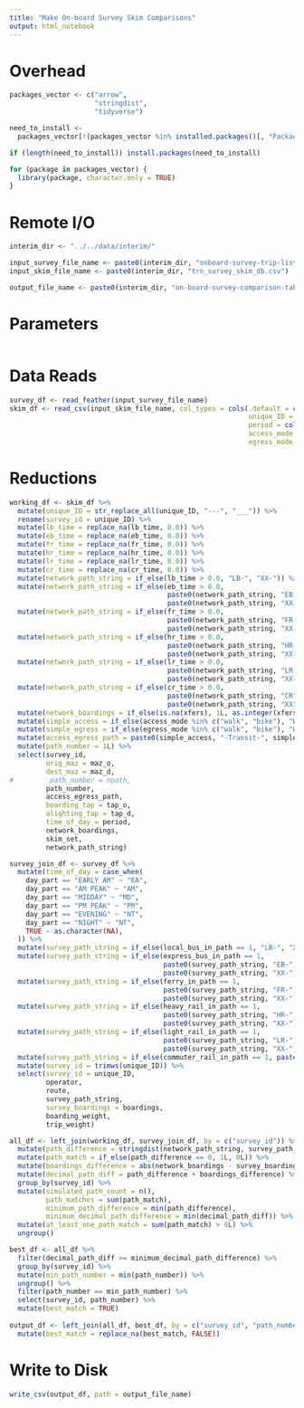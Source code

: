 ```yaml
---
title: "Make On-board Survey Skim Comparisons"
output: html_notebook
---
```


# Overhead
```r
packages_vector <- c("arrow",
                     "stringdist",
                     "tidyverse")

need_to_install <-
  packages_vector[!(packages_vector %in% installed.packages()[, "Package"])]

if (length(need_to_install)) install.packages(need_to_install)

for (package in packages_vector) {
  library(package, character.only = TRUE)
}

```

# Remote I/O
```r
interim_dir <- "../../data/interim/"

input_survey_file_name <- paste0(interim_dir, "onboard-survey-trip-list.feather")
input_skim_file_name <- paste0(interim_dir, "trn_survey_skim_db.csv")

output_file_name <- paste0(interim_dir, "on-board-survey-comparison-tableau.csv")

```

# Parameters
```r

```

# Data Reads
```r
survey_df <- read_feather(input_survey_file_name)
skim_df <- read_csv(input_skim_file_name, col_types = cols(.default = col_double(),
                                                           unique_ID = col_character(),
                                                           period = col_character(),
                                                           access_mode = col_character(),
                                                           egress_mode = col_character()))
```

# Reductions
```r
working_df <- skim_df %>%
  mutate(unique_ID = str_replace_all(unique_ID, "---", "___")) %>%
  rename(survey_id = unique_ID) %>%
  mutate(lb_time = replace_na(lb_time, 0.0)) %>%
  mutate(eb_time = replace_na(eb_time, 0.0)) %>%
  mutate(fr_time = replace_na(fr_time, 0.0)) %>%
  mutate(hr_time = replace_na(hr_time, 0.0)) %>%
  mutate(lr_time = replace_na(lr_time, 0.0)) %>%
  mutate(cr_time = replace_na(cr_time, 0.0)) %>%
  mutate(network_path_string = if_else(lb_time > 0.0, "LB-", "XX-")) %>%
  mutate(network_path_string = if_else(eb_time > 0.0, 
                                       paste0(network_path_string, "EB-"), 
                                       paste0(network_path_string, "XX-"))) %>%
  mutate(network_path_string = if_else(fr_time > 0.0, 
                                       paste0(network_path_string, "FR-"), 
                                       paste0(network_path_string, "XX-"))) %>%
  mutate(network_path_string = if_else(hr_time > 0.0, 
                                       paste0(network_path_string, "HR-"), 
                                       paste0(network_path_string, "XX-"))) %>%
  mutate(network_path_string = if_else(lr_time > 0.0, 
                                       paste0(network_path_string, "LR-"), 
                                       paste0(network_path_string, "XX-"))) %>%
  mutate(network_path_string = if_else(cr_time > 0.0, 
                                       paste0(network_path_string, "CR"), 
                                       paste0(network_path_string, "XX"))) %>%
  mutate(network_boardings = if_else(is.na(xfers), 1L, as.integer(xfers) + 1L)) %>%
  mutate(simple_access = if_else(access_mode %in% c("walk", "bike"), "Walk", "Drive")) %>%
  mutate(simple_egress = if_else(egress_mode %in% c("walk", "bike"), "Walk", "Drive")) %>%
  mutate(access_egress_path = paste0(simple_access, "-Transit-", simple_egress)) %>%
  mutate(path_number = 1L) %>%
  select(survey_id,
         orig_maz = maz_o, 
         dest_maz = maz_d,
#         path_number = npath,
         path_number,
         access_egress_path,
         boarding_tap = tap_o,
         alighting_tap = tap_d,
         time_of_day = period, 
         network_boardings,
         skim_set,
         network_path_string) 

survey_join_df <- survey_df %>%
  mutate(time_of_day = case_when(
    day_part == "EARLY AM" ~ "EA",
    day_part == "AM PEAK" ~ "AM",
    day_part == "MIDDAY" ~ "MD",
    day_part == "PM PEAK" ~ "PM",
    day_part == "EVENING" ~ "NT",
    day_part == "NIGHT" ~ "NT",
    TRUE ~ as.character(NA),
  )) %>%
  mutate(survey_path_string = if_else(local_bus_in_path == 1, "LB-", "XX-")) %>%
  mutate(survey_path_string = if_else(express_bus_in_path == 1, 
                                      paste0(survey_path_string, "EB-"), 
                                      paste0(survey_path_string, "XX-"))) %>%
  mutate(survey_path_string = if_else(ferry_in_path == 1, 
                                      paste0(survey_path_string, "FR-"), 
                                      paste0(survey_path_string, "XX-"))) %>%
  mutate(survey_path_string = if_else(heavy_rail_in_path == 1, 
                                      paste0(survey_path_string, "HR-"), 
                                      paste0(survey_path_string, "XX-"))) %>%
  mutate(survey_path_string = if_else(light_rail_in_path == 1, 
                                      paste0(survey_path_string, "LR-"), 
                                      paste0(survey_path_string, "XX-"))) %>%
  mutate(survey_path_string = if_else(commuter_rail_in_path == 1, paste0(survey_path_string, "CR"), paste0(survey_path_string, "XX"))) %>%
  mutate(survey_id = trimws(unique_ID)) %>%
  select(survey_id = unique_ID,
         operator, 
         route,
         survey_path_string,
         survey_boardings = boardings,
         boarding_weight,
         trip_weight)

all_df <- left_join(working_df, survey_join_df, by = c("survey_id")) %>%
  mutate(path_difference = stringdist(network_path_string, survey_path_string)/2.0) %>%
  mutate(path_match = if_else(path_difference == 0, 1L, 0L)) %>%
  mutate(boardings_difference = abs(network_boardings - survey_boardings)/10.0) %>%
  mutate(decimal_path_diff = path_difference + boardings_difference) %>%
  group_by(survey_id) %>%
  mutate(simulated_path_count = n(), 
         path_matches = sum(path_match),
         minimum_path_difference = min(path_difference),
         minimum_decimal_path_difference = min(decimal_path_diff)) %>%
  mutate(at_least_one_path_match = sum(path_match) > 0L) %>%
  ungroup() 

best_df <- all_df %>%
  filter(decimal_path_diff >= minimum_decimal_path_difference) %>%
  group_by(survey_id) %>%
  mutate(min_path_number = min(path_number)) %>%
  ungroup() %>%
  filter(path_number == min_path_number) %>%
  select(survey_id, path_number) %>%
  mutate(best_match = TRUE)
  
output_df <- left_join(all_df, best_df, by = c("survey_id", "path_number")) %>%
  mutate(best_match = replace_na(best_match, FALSE))
```

# Write to Disk
```r
write_csv(output_df, path = output_file_name)
```


